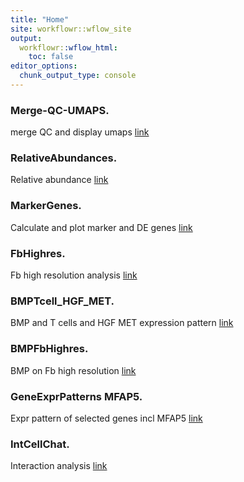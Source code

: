 ```yaml
---
title: "Home"
site: workflowr::wflow_site
output:
  workflowr::wflow_html:
    toc: false
editor_options:
  chunk_output_type: console
---
```


### Merge-QC-UMAPS. 
merge QC and display umaps
[link](Merge-QC-UMAPS.html)

### RelativeAbundances. 
Relative abundance
[link](RelativeAbundances.html)

### MarkerGenes. 
Calculate and plot marker and DE genes
[link](MarkerGenes.html)

### FbHighres. 
Fb high resolution analysis
[link](FbHighres.html)

### BMPTcell_HGF_MET. 
BMP and T cells and HGF MET expression pattern
[link](BMPTcell.html)

### BMPFbHighres. 
BMP on Fb high resolution
[link](BMPTcellsFbHighres.html)

### GeneExprPatterns MFAP5. 
Expr pattern of selected genes incl MFAP5
[link](GeneExprPatterns.html)

### IntCellChat. 
Interaction analysis
[link](IntCellChat.html)
